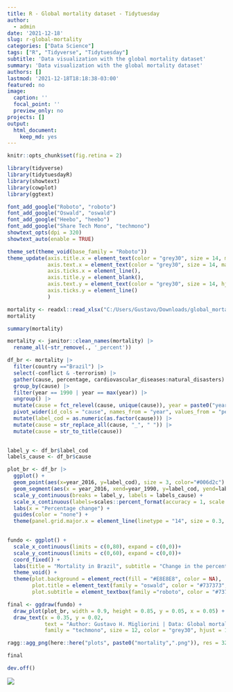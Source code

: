 ```yaml
---
title: R - Global mortality dataset - Tidytuesday
author:
  - admin
date: '2021-12-18'
slug: r-global-mortality
categories: ["Data Science"]
tags: ["R", "Tidyverse", "Tidytuesday"]
subtitle: 'Data visualization with the global mortality dataset'
summary: 'Data visualization with the global mortality dataset'
authors: []
lastmod: '2021-12-18T18:18:38-03:00'
featured: no
image:
  caption: ''
  focal_point: ''
  preview_only: no
projects: []
output:
  html_document:
    keep_md: yes
---
```


```r
knitr::opts_chunk$set(fig.retina = 2)
```

```r
library(tidyverse)
library(tidytuesdayR)
library(showtext)
library(cowplot)
library(ggtext)
```


```r
font_add_google("Roboto", "roboto")
font_add_google("Oswald", "oswald")
font_add_google("Heebo", "heebo")
font_add_google("Share Tech Mono", "techmono")
showtext_opts(dpi = 320)
showtext_auto(enable = TRUE)
```


```r
theme_set(theme_void(base_family = "Roboto"))
theme_update(axis.title.x = element_text(color = "grey30", size = 14, margin = margin(15,0,0,0)),
             axis.text.x = element_text(color = "grey30", size = 14, margin = margin(10,0,0,0)),
             axis.ticks.x = element_line(),
             axis.title.y = element_blank(),
             axis.text.y = element_text(color = "grey30", size = 14, hjust = 1),
             axis.ticks.y = element_line()
             )
```


```r
mortality <- readxl::read_xlsx("C:/Users/Gustavo/Downloads/global_mortality.xlsx")
mortality
```

```r
summary(mortality)
```

```r
mortality <- janitor::clean_names(mortality) |>
  rename_all(~str_remove(., '_percent'))
```


```r
df_br <- mortality |> 
  filter(country =="Brazil") |>
  select(-conflict & -terrorism) |>
  gather(cause, percentage, cardiovascular_diseases:natural_disasters) |>
  group_by(cause) |>
  filter(year == 1990 | year == max(year)) |>
  ungroup() |>
  mutate(cause = fct_relevel(cause, unique(cause)), year = paste0("year_", year)) |>
  pivot_wider(id_cols = "cause", names_from = "year", values_from = "percentage") |>
  mutate(label_cod = as.numeric(as.factor(cause))) |>
  mutate(cause = str_replace_all(cause, "_", " ")) |>
  mutate(cause = str_to_title(cause))
  
```

```r
label_y <- df_br$label_cod
labels_cause <- df_br$cause

plot_br <- df_br |>
  ggplot() +
  geom_point(aes(x=year_2016, y=label_cod), size = 3, color="#006d2c") +
  geom_segment(aes(x = year_2016, xend=year_1990, y=label_cod, yend=label_cod), size = 1.5, color="#006d2c", alpha = 0.5) +
  scale_y_continuous(breaks = label_y, labels = labels_cause) +
  scale_x_continuous(labels=scales::percent_format(accuracy = 1, scale = 1)) +
  labs(x = "Percentage change") +
  guides(color = "none") +
  theme(panel.grid.major.x = element_line(linetype = "14", size = 0.3, color = "grey20"))
  
```


```r
fundo <- ggplot() +
  scale_x_continuous(limits = c(0,80), expand = c(0,0))+
  scale_y_continuous(limits = c(0,60), expand = c(0,0))+
  coord_fixed() +
  labs(title = "Mortality in Brazil", subtitle = "Change in the percentage of deaths from 1990 to 2016") +
  theme_void() +
  theme(plot.background = element_rect(fill = "#E8E8E8", color = NA),
        plot.title = element_text(family = "oswald", color = "#737373", face = "bold", size = 28, hjust = 0.01, margin = margin(10,0,5,0)),
        plot.subtitle = element_textbox(family ="roboto", color = "#737373", size = 20, hjust = 0.02))

final <- ggdraw(fundo) + 
  draw_plot(plot_br, width = 0.9, height = 0.85, y = 0.05, x = 0.05) +
  draw_text(x = 0.35, y = 0.02, 
            text = "Author: Gustavo H. Migliorini | Data: Global mortality", 
            family = "techmono", size = 12, color = "grey30", hjust = 1)

```


```r
ragg::agg_png(here::here("plots", paste0("mortality",".png")), res = 320, width = 12, height = 10, units = "in")

final

dev.off()
```

![](index_files/figure-html/mortality.png)<!-- -->




